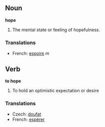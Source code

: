 ==Noun==
'''hope'''
# The mental state or feeling of hopefulness.

===Translations===
*French: [[espoire]] ''m''

==Verb==
'''to hope'''
#To hold an optimistic expectation or desire

===Translations===
*Czech: [[doufat]]
*French: [[espérer]]